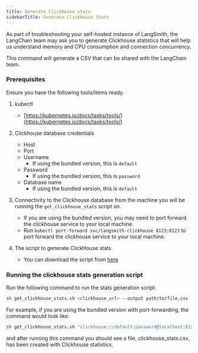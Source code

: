 ```yaml
---
title: Generate ClickHouse stats
sidebarTitle: Generate ClickHouse Stats
---
```


As part of troubleshooting your self-hosted instance of LangSmith, the LangChain team may ask you to generate Clickhouse statistics that will help us understand memory and CPU consumption and connection concurrency.

This command will generate a CSV that can be shared with the LangChain team.

### Prerequisites

Ensure you have the following tools/items ready.

1. kubectl

   * [https://kubernetes.io/docs/tasks/tools/](https://kubernetes.io/docs/tasks/tools/)

2. Clickhouse database credentials

   * Host
   * Port
   * Username
     * If using the bundled version, this is `default`
   * Password
     * If using the bundled version, this is `password`
   * Database name
     * If using the bundled version, this is `default`

3. Connectivity to the Clickhouse database from the machine you will be running the `get_clickhouse_stats` script on.

   * If you are using the bundled version, you may need to port forward the clickhouse service to your local machine.
   * Run `kubectl port-forward svc/langsmith-clickhouse 8123:8123` to port forward the clickhouse service to your local machine.

4. The script to generate ClickHouse stats

   * You can download the script from [here](https://github.com/langchain-ai/helm/blob/main/charts/langsmith/scripts/get_clickhouse_stats.sh)

### Running the clickhouse stats generation script

Run the following command to run the stats generation script:

```bash
sh get_clickhouse_stats.sh <clickhouse_url> --output path/to/file.csv
```

For example, if you are using the bundled version with port-forwarding, the command would look like:

```bash
sh get_clickhouse_stats.sh "clickhouse://default:password@localhost:8123/default" --output clickhouse_stats.csv
```

and after running this command you should see a file, clickhouse\_stats.csv, has been created with Clickhouse statistics.
